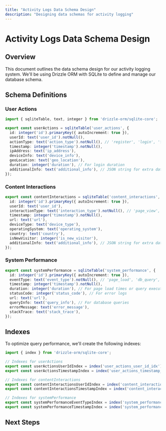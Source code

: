 ```yaml
---
title: "Activity Logs Data Schema Design"
description: "Designing data schemas for activity logging"
---
```


# Activity Logs Data Schema Design

## Overview

This document outlines the data schema design for our activity logging system. We'll be using Drizzle ORM with SQLite to define and manage our database schema.

## Schema Definitions

### User Actions

```typescript
import { sqliteTable, text, integer } from 'drizzle-orm/sqlite-core';

export const userActions = sqliteTable('user_actions', {
  id: integer('id').primaryKey({ autoIncrement: true }),
  userId: text('user_id').notNull(),
  actionType: text('action_type').notNull(), // 'register', 'login', 'failed_login', 'update_profile'
  timestamp: integer('timestamp').notNull(),
  ipAddress: text('ip_address'),
  deviceInfo: text('device_info'),
  geoLocation: text('geo_location'),
  duration: integer('duration'), // For login duration
  additionalInfo: text('additional_info'), // JSON string for extra data
});
```

### Content Interactions

```typescript
export const contentInteractions = sqliteTable('content_interactions', {
  id: integer('id').primaryKey({ autoIncrement: true }),
  userId: text('user_id'),
  interactionType: text('interaction_type').notNull(), // 'page_view', 'button_click', 'form_submit', 'create_task'
  timestamp: integer('timestamp').notNull(),
  url: text('url'),
  deviceType: text('device_type'),
  operatingSystem: text('operating_system'),
  country: text('country'),
  isNewVisitor: integer('is_new_visitor'),
  additionalInfo: text('additional_info'), // JSON string for extra data
});
```

### System Performance

```typescript
export const systemPerformance = sqliteTable('system_performance', {
  id: integer('id').primaryKey({ autoIncrement: true }),
  eventType: text('event_type').notNull(), // 'page_load', 'db_query', 'error'
  timestamp: integer('timestamp').notNull(),
  duration: integer('duration'), // For page load times or query execution times
  statusCode: integer('status_code'), // For error logs
  url: text('url'),
  queryInfo: text('query_info'), // For database queries
  errorMessage: text('error_message'),
  stackTrace: text('stack_trace'),
});
```

## Indexes

To optimize query performance, we'll create the following indexes:

```typescript
import { index } from 'drizzle-orm/sqlite-core';

// Indexes for userActions
export const userActionsUserIdIndex = index('user_actions_user_id_idx').on(userActions.userId);
export const userActionsTimestampIndex = index('user_actions_timestamp_idx').on(userActions.timestamp);

// Indexes for contentInteractions
export const contentInteractionsUserIdIndex = index('content_interactions_user_id_idx').on(contentInteractions.userId);
export const contentInteractionsTimestampIndex = index('content_interactions_timestamp_idx').on(contentInteractions.timestamp);

// Indexes for systemPerformance
export const systemPerformanceEventTypeIndex = index('system_performance_event_type_idx').on(systemPerformance.eventType);
export const systemPerformanceTimestampIndex = index('system_performance_timestamp_idx').on(systemPerformance.timestamp);
```

## Next Steps

<Cards>
  <Card 
    title="Logging Implementation" 
    href="/docs/activity-logs/logging-implementation"
    description="Implementing core logging functions based on the schema" 
  />
  <Card 
    title="Query Optimization" 
    href="/docs/activity-logs/query-optimization"
    description="Optimizing database queries for log data retrieval" 
  />
  <Card 
    title="Data Migration" 
    href="/docs/activity-logs/data-migration"
    description="Strategies for migrating existing log data to the new schema" 
  />
</Cards>